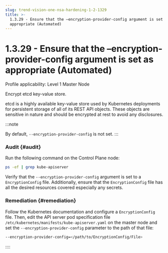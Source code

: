 ```yaml
---
slug: trend-vision-one-nsa-hardening-1-2-1329
title: >-
  1.3.29 - Ensure that the –encryption-provider-config argument is set as
  appropriate (Automated)
---
```

# 1.3.29 - Ensure that the –encryption-provider-config argument is set as appropriate (Automated)

Profile applicability: Level 1 Master Node

Encrypt etcd key-value store.

etcd is a highly available key-value store used by Kubernetes deployments for persistent storage of all of its REST API objects. These objects are sensitive in nature and should be encrypted at rest to avoid any disclosures.

:::note

By default, `--encryption-provider-config` is not set.
:::

### Audit {#audit}

Run the following command on the Control Plane node:

```bash
ps -ef | grep kube-apiserver
```

Verify that the `--encryption-provider-config` argument is set to a `EncryptionConfig` file. Additionally, ensure that the `EncryptionConfig` file has all the desired resources covered especially any secrets.

### Remediation {#remediation}

Follow the Kubernetes documentation and configure a `EncryptionConfig` file. Then, edit the API server pod specification file `/etc/kubernetes/manifests/kube-apiserver.yaml` on the master node and set the `--encryption-provider-config` parameter to the path of that file:

```bash
--encryption-provider-config=</path/to/EncryptionConfig/File>
```
::::
